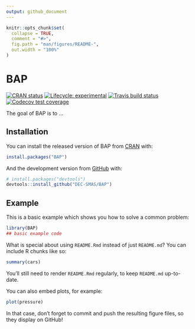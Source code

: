 ```yaml
---
output: github_document
---
```


<!-- README.md is generated from README.Rmd. Please edit that file -->

```r
knitr::opts_chunk$set(
  collapse = TRUE,
  comment = "#>",
  fig.path = "man/figures/README-",
  out.width = "100%"
)
```

# BAP

<!-- badges: start -->
[![CRAN status](https://www.r-pkg.org/badges/version/BAP)](https://CRAN.R-project.org/package=BAP)
[![Lifecycle: experimental](https://img.shields.io/badge/lifecycle-experimental-orange.svg)](https://www.tidyverse.org/lifecycle/#experimental)
[![Travis build status](https://travis-ci.org/DEC-SMAS/BAP.svg?branch=master)](https://travis-ci.org/DEC-SMAS/BAP)
[![Codecov test coverage](https://codecov.io/gh/DEC-SMAS/BAP/branch/master/graph/badge.svg)](https://codecov.io/gh/DEC-SMAS/BAP?branch=master)
<!-- badges: end -->

The goal of BAP is to ...

## Installation

You can install the released version of BAP from [CRAN](https://CRAN.R-project.org) with:

``` r
install.packages("BAP")
```

And the development version from [GitHub](https://github.com/) with:

``` r
# install.packages("devtools")
devtools::install_github("DEC-SMAS/BAP")
```
## Example

This is a basic example which shows you how to solve a common problem:

```r
library(BAP)
## basic example code
```

What is special about using `README.Rmd` instead of just `README.md`? You can include R chunks like so:

```r
summary(cars)
```

You'll still need to render `README.Rmd` regularly, to keep `README.md` up-to-date.

You can also embed plots, for example:

```r
plot(pressure)
```

In that case, don't forget to commit and push the resulting figure files, so they display on GitHub!
